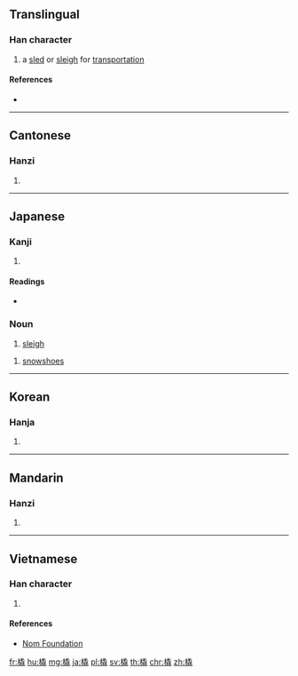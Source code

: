 {{also|鞒}}
==Translingual==

===Han character===
{{Han char|rn=75|rad=木|as=12|sn=16|four=42914|canj=DHUU|ids=⿰木毳}}

# a [[sled]] or [[sleigh]] for [[transportation]]

====References====
* {{Han ref|kx=0552.210|dkj=15517|dj=0941.100|hdz=21292.070|uh=6A47|ud=27207|bh=BEF5|bd=48885}}

----

==Cantonese==

===Hanzi===
{{yue-hanzi|jyut=[[hiu1]], [[ceoi3]]|y=hiu1, cheui3}}

# {{defn|lang=yue|sort=木12}}

----

==Japanese==

===Kanji===
{{ja-kanji|grade=|rs=木12}}

# {{defn|lang=ja|sort=木12}}

====Readings====
* {{ja-readings|on=[[ぜい]] (zei), [[せい]] (sei), [[きょう]] (kyō)|kun=[[そり]] (sori)}}

===Noun===
{{ja-noun|そり}}

# [[sleigh]]

{{ja-noun|かんじき}}

# [[snowshoe]]s

----

==Korean==

===Hanja===
{{ko-hanja|hangeul=취|eumhun=|rv=chwi|mr=ch'wi|y=chwi}}

# {{defn|lang=ko|sort=木12}}

----

==Mandarin==

===Hanzi===
{{cmn-hanzi|pin=[[qiāo]] ([[qiao1]])|wg=ch'iao<sup>1</sup>}}

# {{defn|lang=cmn|sort=木12}}

----

==Vietnamese==

===Han character===
{{vi-readings|rs=木12| hanviet = khiêu}}

# {{defn|lang=vi|sort=木12}}

====References====
*[http://nomfoundation.org/common/nom_details.php?codepoint=6a47 Nom Foundation]

[[fr:橇]]
[[hu:橇]]
[[mg:橇]]
[[ja:橇]]
[[pl:橇]]
[[sv:橇]]
[[th:橇]]
[[chr:橇]]
[[zh:橇]]